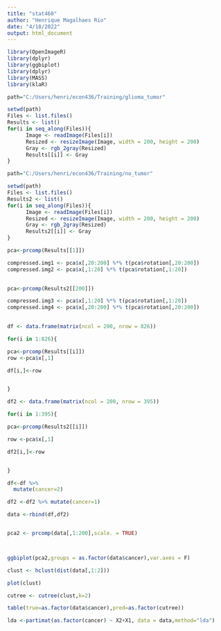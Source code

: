 ```yaml
---
title: "stat460"
author: "Henrique Magalhaes Rio"
date: "4/18/2022"
output: html_document
---
```


```r
library(OpenImageR)
library(dplyr)
library(ggbiplot)
library(dplyr)
library(MASS)
library(klaR)
```



```r


path="C:/Users/henri/econ436/Training/glioma_tumor"

setwd(path)
Files <- list.files()
Results <- list()
for(i in seq_along(Files)){
      Image <- readImage(Files[i])
      Resized <- resizeImage(Image, width = 200, height = 200)
      Gray <- rgb_2gray(Resized)
      Results[[i]] <- Gray
}


```


```r


path="C:/Users/henri/econ436/Training/no_tumor"

setwd(path)
Files <- list.files()
Results2 <- list()
for(i in seq_along(Files)){
      Image <- readImage(Files[i])
      Resized <- resizeImage(Image, width = 200, height = 200)
      Gray <- rgb_2gray(Resized)
      Results2[[i]] <- Gray
}


```






```r
pca<-prcomp(Results[[1]])

compressed.img1 <- pca$x[,20:200] %*% t(pca$rotation[,20:200])
compressed.img2 <- pca$x[,1:20] %*% t(pca$rotation[,1:20])
 

```


```r
pca<-prcomp(Results2[[200]])

compressed.img3 <- pca$x[,1:20] %*% t(pca$rotation[,1:20])
compressed.img4 <- pca$x[,20:200] %*% t(pca$rotation[,20:200])
 

```



```r
df <- data.frame(matrix(ncol = 200, nrow = 826))

for(i in 1:826){

pca<-prcomp(Results[[i]])
row <-pca$x[,1]

df[i,]<-row


}

```







```r
df2 <- data.frame(matrix(ncol = 200, nrow = 395))

for(i in 1:395){

pca<-prcomp(Results2[[i]])

row <-pca$x[,1]

df2[i,]<-row


}

```


```r

df<-df %>%
  mutate(cancer=2)

df2 <-df2 %>% mutate(cancer=1)

data <-rbind(df,df2)


pca2 <- prcomp(data[,1:200],scale. = TRUE)




```






```r
ggbiplot(pca2,groups = as.factor(data$cancer),var.axes = F)
```



 



```r
clust <- hclust(dist(data[,1:2]))

plot(clust)
```




```r
cutree <- cutree(clust,k=2)

table(true=as.factor(data$cancer),pred=as.factor(cutree))

```



```r
lda <-partimat(as.factor(cancer) ~ X2+X1, data = data,method="lda")


```

















